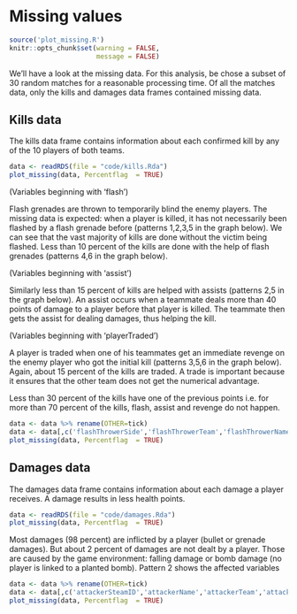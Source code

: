 # Missing values
```r
source('plot_missing.R')
knitr::opts_chunk$set(warning = FALSE,
                      message = FALSE)
```

We'll have a look at the missing data. For this analysis, be chose a subset of 30 random matches for a reasonable processing time.
Of all the matches data, only the kills and damages data frames contained missing data.


## Kills data

The kills data frame contains information about each confirmed kill by any of the 10 players of both teams.
```r
data <- readRDS(file = "code/kills.Rda")
plot_missing(data, Percentflag  = TRUE)
```
(Variables beginning with 'flash')

Flash grenades are thrown to temporarily blind the enemy players.
The missing data is expected: when a player is killed, it has not necessarily been flashed by a flash grenade before (patterns 1,2,3,5 in the graph below). We can see that the vast majority of kills are done without the victim being flashed. Less than 10 percent of the kills are done with the help of flash grenades (patterns 4,6 in the graph below).


(Variables beginning with 'assist')

Similarly less than 15 percent of kills are helped with assists (patterns 2,5 in the graph below). An assist occurs when a teammate deals more than 40 points of damage to a player before that player is killed. The teammate then gets the assist for dealing damages, thus helping the kill. 

(Variables beginning with 'playerTraded')

A player is traded when one of his teammates get an immediate revenge on the enemy player who got the initial kill (patterns 3,5,6 in the graph below). Again, about 15 percent of the kills are traded. A trade is important because it ensures that the other team does not get the numerical advantage.

Less than 30 percent of the kills have one of the previous points i.e. for more than 70 percent of the kills, flash, assist and revenge do not happen.

```r
data <- data %>% rename(OTHER=tick)
data <- data[,c('flashThrowerSide','flashThrowerTeam','flashThrowerName','flashThrowerSteamID','assisterName','assisterTeam','assisterSide','assisterSteamID','playerTradedName','playerTradedSteamID','playerTradedTeam','OTHER')]
plot_missing(data, Percentflag  = TRUE)
```


## Damages data

The damages data frame contains information about each damage a player receives. A damage results in less health points.

```r
data <- readRDS(file = "code/damages.Rda")
plot_missing(data, Percentflag  = TRUE)
```
Most damages (98 percent) are inflicted by a player (bullet or grenade damages). But about 2 percent of damages are not dealt by a player. Those are caused by the game environment: falling damage or bomb damage (no player is linked to a planted bomb). Pattern 2 shows the affected variables


```r
data <- data %>% rename(OTHER=tick)
data <- data[,c('attackerSteamID','attackerName','attackerTeam','attackerSide','attackerX','attackerY','attackerZ','attackerAreaID','attackerAreaName','attackerViewX','attackerViewY','attackerStrafe','OTHER')]
plot_missing(data, Percentflag  = TRUE)
```

